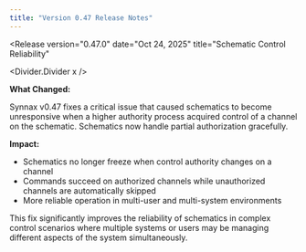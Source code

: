 ```yaml
---
title: "Version 0.47 Release Notes"
---
```



<Release
    version="0.47.0"
    date="Oct 24, 2025"
    title="Schematic Control Reliability"
>

<Divider.Divider x />

**What Changed:**

Synnax v0.47 fixes a critical issue that caused schematics to become unresponsive when a
higher authority process acquired control of a channel on the schematic. Schematics now
handle partial authorization gracefully.

**Impact:**

- Schematics no longer freeze when control authority changes on a channel
- Commands succeed on authorized channels while unauthorized channels are automatically
  skipped
- More reliable operation in multi-user and multi-system environments

This fix significantly improves the reliability of schematics in complex control
scenarios where multiple systems or users may be managing different aspects of the
system simultaneously.

</Release>
